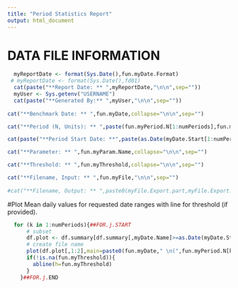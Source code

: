 ```yaml
---
title: "Period Statistics Report"
output: html_document
---
```

# DATA FILE INFORMATION
```r
  myReportDate <- format(Sys.Date(),fun.myDate.Format)
 # myReportDate <- format(Sys.Date(),fd01)
  cat(paste("**Report Date: ** ",myReportDate,"\n\n",sep=""))
  myUser <- Sys.getenv("USERNAME")
  cat(paste("**Generated By:** ",myUser,"\n\n",sep=""))
  
cat("**Benchmark Date: ** ",fun.myDate,collapse="\n\n",sep="")

cat("**Period (N, Units): ** ",paste(fun.myPeriod.N[1:numPeriods],fun.myPeriod.Units[1:numPeriods], collapse=", "),collapse="\n\n",sep="")

cat(paste("**Period Start Date: **",paste(as.Date(myDate.Start[1:numPeriods]),collapse=", "),sep=""),collapse="\n\n")

cat("**Parameter: ** ",fun.myParam.Name,collapse="\n\n",sep="")

cat("**Threshold: ** ",fun.myThreshold,collapse="\n\n",sep="")

cat("**Filename, Input: ** ",fun.myFile,"\n\n",sep="")
  
#cat("**Filename, Output: ** ",paste0(myFile.Export.part,myFile.Export.ext),sep="")
```

#Plot
Mean daily values for requested date ranges with line for threshold (if provided).
```r
  for (k in 1:numPeriods){##FOR.j.START
      # subset
      df.plot <- df.summary[df.summary[,myDate.Name]>=as.Date(myDate.Start[k]) & df.summary[,myDate.Name]<=as.Date(myDate.End),]
      # create file name
      plot(df.plot[,1:2],main=paste0(fun.myDate," \n(",fun.myPeriod.N[k],fun.myPeriod.Units[k],")"))
      if(!is.na(fun.myThreshold)){
        abline(h=fun.myThreshold)
      }
    }##FOR.j.END
```
